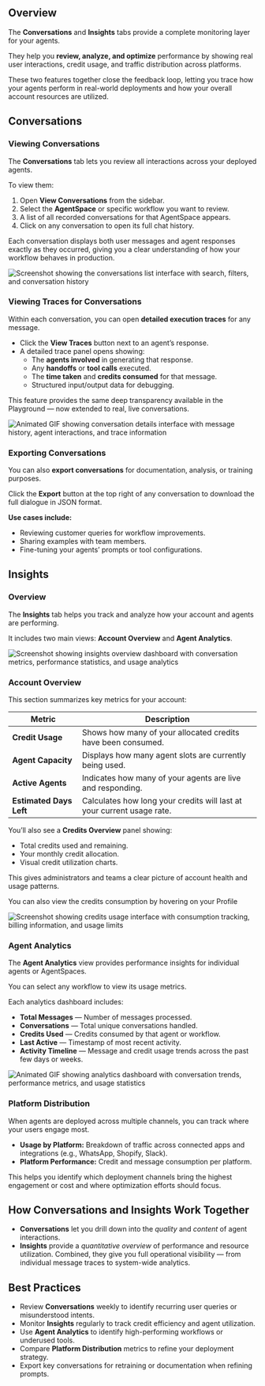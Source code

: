 ## Overview

The **Conversations** and **Insights** tabs provide a complete monitoring layer for your agents.

They help you **review, analyze, and optimize** performance by showing real user interactions, credit usage, and traffic distribution across platforms.

These two features together close the feedback loop, letting you trace how your agents perform in real-world deployments and how your overall account resources are utilized.

## Conversations

### Viewing Conversations

The **Conversations** tab lets you review all interactions across your deployed agents.

To view them:

1. Open **View Conversations** from the sidebar.
2. Select the **AgentSpace** or specific workflow you want to review.
3. A list of all recorded conversations for that AgentSpace appears.
4. Click on any conversation to open its full chat history.

Each conversation displays both user messages and agent responses exactly as they occurred, giving you a clear understanding of how your workflow behaves in production.

![Screenshot showing the conversations list interface with search, filters, and conversation history](/images/user-guides/conversations-insights/insights_list.png)

### Viewing Traces for Conversations

Within each conversation, you can open **detailed execution traces** for any message.

- Click the **View Traces** button next to an agent’s response.
- A detailed trace panel opens showing:
  - The **agents involved** in generating that response.
  - Any **handoffs** or **tool calls** executed.
  - The **time taken** and **credits consumed** for that message.
  - Structured input/output data for debugging.

This feature provides the same deep transparency available in the Playground — now extended to real, live conversations.

![Animated GIF showing conversation details interface with message history, agent interactions, and trace information](/images/user-guides/conversations-insights/insights_conversations.gif)

### Exporting Conversations

You can also **export conversations** for documentation, analysis, or training purposes.

Click the **Export** button at the top right of any conversation to download the full dialogue in JSON format.

**Use cases include:**

- Reviewing customer queries for workflow improvements.
- Sharing examples with team members.
- Fine-tuning your agents’ prompts or tool configurations.

## Insights

### Overview

The **Insights** tab helps you track and analyze how your account and agents are performing.

It includes two main views: **Account Overview** and **Agent Analytics**.

![Screenshot showing insights overview dashboard with conversation metrics, performance statistics, and usage analytics](/images/user-guides/conversations-insights/insights_overview.png)

### Account Overview

This section summarizes key metrics for your account:

| Metric                  | Description                                                            |
| ----------------------- | ---------------------------------------------------------------------- |
| **Credit Usage**        | Shows how many of your allocated credits have been consumed.           |
| **Agent Capacity**      | Displays how many agent slots are currently being used.                |
| **Active Agents**       | Indicates how many of your agents are live and responding.             |
| **Estimated Days Left** | Calculates how long your credits will last at your current usage rate. |

You’ll also see a **Credits Overview** panel showing:

- Total credits used and remaining.
- Your monthly credit allocation.
- Visual credit utilization charts.

This gives administrators and teams a clear picture of account health and usage patterns.

You can also view the credits consumption by hovering on your Profile

![Screenshot showing credits usage interface with consumption tracking, billing information, and usage limits](/images/user-guides/conversations-insights/insights_credits.png)

### Agent Analytics

The **Agent Analytics** view provides performance insights for individual agents or AgentSpaces.

You can select any workflow to view its usage metrics.

Each analytics dashboard includes:

- **Total Messages** — Number of messages processed.
- **Conversations** — Total unique conversations handled.
- **Credits Used** — Credits consumed by that agent or workflow.
- **Last Active** — Timestamp of most recent activity.
- **Activity Timeline** — Message and credit usage trends across the past few days or weeks.

![Animated GIF showing analytics dashboard with conversation trends, performance metrics, and usage statistics](/images/user-guides/conversations-insights/insights_analytics.gif)

### Platform Distribution

When agents are deployed across multiple channels, you can track where your users engage most.

- **Usage by Platform:** Breakdown of traffic across connected apps and integrations (e.g., WhatsApp, Shopify, Slack).
- **Platform Performance:** Credit and message consumption per platform.

This helps you identify which deployment channels bring the highest engagement or cost and where optimization efforts should focus.

## How Conversations and Insights Work Together

- **Conversations** let you drill down into the _quality_ and _content_ of agent interactions.
- **Insights** provide a _quantitative overview_ of performance and resource utilization.
  Combined, they give you full operational visibility — from individual message traces to system-wide analytics.

## Best Practices

- Review **Conversations** weekly to identify recurring user queries or misunderstood intents.
- Monitor **Insights** regularly to track credit efficiency and agent utilization.
- Use **Agent Analytics** to identify high-performing workflows or underused tools.
- Compare **Platform Distribution** metrics to refine your deployment strategy.
- Export key conversations for retraining or documentation when refining prompts.
